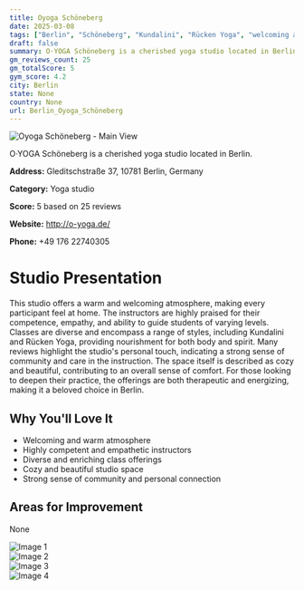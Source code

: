 ```yaml
---
title: Oyoga Schöneberg
date: 2025-03-08
tags: ["Berlin", "Schöneberg", "Kundalini", "Rücken Yoga", "welcoming atmosphere", "cozy", "Berlin"]  
draft: false
summary: O·YOGA Schöneberg is a cherished yoga studio located in Berlin.
gm_reviews_count: 25
gm_totalScore: 5
gym_score: 4.2
city: Berlin
state: None
country: None
url: Berlin_Oyoga_Schöneberg
---
```


<div className="aspect-[16/9] relative my-8">
  <img 
    src="https://lh5.googleusercontent.com/p/AF1QipO1xhMy0_tyAsuMjCqeisWE9BRqIMvxLuRONmtv=w1920-h1080-k-no"
    alt="Oyoga Schöneberg - Main View"
    className="object-cover absolute inset-0 w-full h-full rounded-lg"
  />
</div>

O·YOGA Schöneberg is a cherished yoga studio located in Berlin.

**Address:** Gleditschstraße 37, 10781 Berlin, Germany

**Category:** Yoga studio

**Score:** 5 based on 25 reviews

**Website:** http://o-yoga.de/

**Phone:** +49 176 22740305

# Studio Presentation

This studio offers a warm and welcoming atmosphere, making every participant feel at home. The instructors are highly praised for their competence, empathy, and ability to guide students of varying levels. Classes are diverse and encompass a range of styles, including Kundalini and Rücken Yoga, providing nourishment for both body and spirit. Many reviews highlight the studio's personal touch, indicating a strong sense of community and care in the instruction. The space itself is described as cozy and beautiful, contributing to an overall sense of comfort. For those looking to deepen their practice, the offerings are both therapeutic and energizing, making it a beloved choice in Berlin.



## Why You'll Love It

- Welcoming and warm atmosphere
- Highly competent and empathetic instructors
- Diverse and enriching class offerings
- Cozy and beautiful studio space
- Strong sense of community and personal connection

## Areas for Improvement

None

<div className="grid grid-cols-1 xl:grid-cols-2 gap-4 my-8">
<div className="aspect-[4/3] relative"><img src="https://lh5.googleusercontent.com/p/AF1QipNntJaLnE3XXxhZ9wmzOAQHa3y33BgU41jkXAvC=w1920-h1080-k-no" alt="Image 1" className="object-cover absolute inset-0 w-full h-full rounded-lg" /></div>
<div className="aspect-[4/3] relative"><img src="https://lh5.googleusercontent.com/p/AF1QipN0Sv9bn6zauFHAVcDypSjqpwNkktHDS_XzrLGB=w1920-h1080-k-no" alt="Image 2" className="object-cover absolute inset-0 w-full h-full rounded-lg" /></div>
<div className="aspect-[4/3] relative"><img src="https://lh5.googleusercontent.com/p/AF1QipP0PAsp7iTOhhpyeDTH4vrmmk84jh-SXU5_sLD5=w1920-h1080-k-no" alt="Image 3" className="object-cover absolute inset-0 w-full h-full rounded-lg" /></div>
<div className="aspect-[4/3] relative"><img src="https://lh5.googleusercontent.com/p/AF1QipOH_lhPsdWJr4OJETOQ4bRE6s4V7FzTN1GpI_HK=w1920-h1080-k-no" alt="Image 4" className="object-cover absolute inset-0 w-full h-full rounded-lg" /></div>
</div>